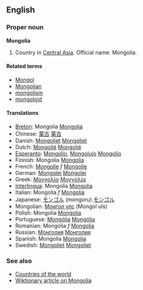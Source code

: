 ==English==

===Proper noun===
'''Mongolia'''

#Country in [[Central Asia]]. Official name: Mongolia.

====Related terms====
*[[Mongol]]
*[[Mongolian]]
*[[mongolism]]
*[[mongoloid]]

====Translations====
*[[Breton]]: Mongolia [http://www.mongolie.mn Mongolia]
*Chinese: [[蒙古]] [http://www.mongolie.mn 蒙古]
*Danish: [[Mongoliet]] [http://www.mongolie.mn Mongoliet]
*Dutch: [[Mongolië]] [http://www.mongolie.mn Mongolië]
*[[Esperanto]]: [[Mongolio]], [[Mongolujo]] [http://www.mongolie.mn Mongolio]
*Finnish: Mongolia [http://www.mongolie.mn Mongolia]
*French: [[Mongolie]] ''f'' [http://www.mongolie.mn Mongolie]
*German: [[Mongolei]] [http://www.mongolie.mn Mongolei]
*Greek: [[Μογγολία]] [http://www.mongolie.mn Μογγολία]
*[[Interlingua]]: Mongolia [http://www.mongolie.mn Mongolia]
*Italian: Mongolia ''f'' [http://www.mongolie.mn Mongolia]
*Japanese: [[モンゴル]] (mongoru) [http://www.mongolie.mn モンゴル]
*Mongolian: [[Монгол улс]] (Mongol uls)
*Polish: Mongolia [http://www.mongolie.mn Mongolia]
*Portuguese: [[Mongólia]] [http://www.mongolie.mn Mongólia]
*Romanian: Mongolia ''f'' [http://www.mongolie.mn Mongolia]
*Russian: [[Монголия]] [http://www.mongolie.mn Монголия]
*Spanish: Mongolia [http://www.mongolie.mn Mongolia]
*Swedish: [[Mongoliet]] [http://www.mongolie.mn Mongoliet]

===See also===
*[[Countries of the world]]
*[[w:Mongolia|Wiktionary article on Mongolia]]